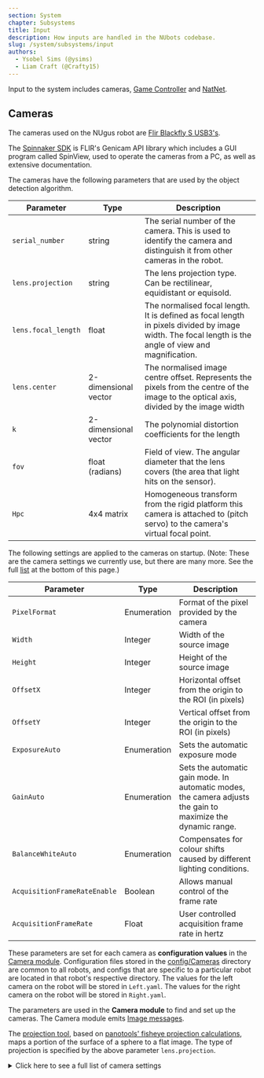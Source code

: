 ```yaml
---
section: System
chapter: Subsystems
title: Input
description: How inputs are handled in the NUbots codebase.
slug: /system/subsystems/input
authors:
  - Ysobel Sims (@ysims)
  - Liam Craft (@Crafty15)
---
```


Input to the system includes cameras, [Game Controller](https://github.com/RoboCup-Humanoid-TC/GameController) and [NatNet](https://optitrack.com/products/natnet-sdk/).

## Cameras

The cameras used on the NUgus robot are [Flir Blackfly S USB3's](https://www.flir.com/support/products/blackfly-s-usb3/?vertical=machine+vision&segment=iis#Overview).

The [Spinnaker SDK](https://www.flir.com/support-center/iis/machine-vision/downloads/spinnaker-sdk-and-firmware-download/) is FLIR's Genicam API library which includes a GUI program called SpinView, used to operate the cameras from a PC, as well as extensive documentation.

The cameras have the following parameters that are used by the object detection algorithm.

| Parameter           | Type                 | Description                                                                                                                                           |
| ------------------- | -------------------- | ----------------------------------------------------------------------------------------------------------------------------------------------------- |
| `serial_number`     | string               | The serial number of the camera. This is used to identify the camera and distinguish it from other cameras in the robot.                              |
| `lens.projection`   | string               | The lens projection type. Can be rectilinear, equidistant or equisold.                                                                                |
| `lens.focal_length` | float                | The normalised focal length. It is defined as focal length in pixels divided by image width. The focal length is the angle of view and magnification. |
| `lens.center`       | 2-dimensional vector | The normalised image centre offset. Represents the pixels from the centre of the image to the optical axis, divided by the image width                |
| `k`                 | 2-dimensional vector | The polynomial distortion coefficients for the length                                                                                                 |
| `fov`               | float (radians)      | Field of view. The angular diameter that the lens covers (the area that light hits on the sensor).                                                    |
| `Hpc`               | 4x4 matrix           | Homogeneous transform from the rigid platform this camera is attached to (pitch servo) to the camera's virtual focal point.                           |

The following settings are applied to the cameras on startup. (Note: These are the camera settings we currently use, but there are many more. See the full <a href="#settings_list">list</a> at the bottom of this page.)

| Parameter                    | Type        | Description                                                                                                  |
| ---------------------------- | ----------- | ------------------------------------------------------------------------------------------------------------ |
| `PixelFormat`                | Enumeration | Format of the pixel provided by the camera                                                                   |
| `Width`                      | Integer     | Width of the source image                                                                                    |
| `Height`                     | Integer     | Height of the source image                                                                                   |
| `OffsetX`                    | Integer     | Horizontal offset from the origin to the ROI (in pixels)                                                     |
| `OffsetY`                    | Integer     | Vertical offset from the origin to the ROI (in pixels)                                                       |
| `ExposureAuto`               | Enumeration | Sets the automatic exposure mode                                                                             |
| `GainAuto`                   | Enumeration | Sets the automatic gain mode. In automatic modes, the camera adjusts the gain to maximize the dynamic range. |
| `BalanceWhiteAuto`           | Enumeration | Compensates for colour shifts caused by different lighting conditions.                                       |
| `AcquisitionFrameRateEnable` | Boolean     | Allows manual control of the frame rate                                                                      |
| `AcquisitionFrameRate`       | Float       | User controlled acquisition frame rate in hertz                                                              |

These parameters are set for each camera as **configuration values** in the [Camera module](https://github.com/NUbots/NUbots/tree/main/module/input/Camera/data/config). Configuration files stored in the [config/Cameras](https://github.com/NUbots/NUbots/tree/main/module/input/Camera/data/config/Cameras) directory are common to all robots, and configs that are specific to a particular robot are located in that robot's respective directory. The values for the left camera on the robot will be stored in `Left.yaml`. The values for the right camera on the robot will be stored in `Right.yaml`.

The parameters are used in the **Camera module** to find and set up the cameras. The Camera module emits [Image messages](https://github.com/NUbots/NUbots/tree/main/shared/message/input/Image.proto).

The [projection tool](https://github.com/NUbots/NUbots/tree/main/shared/utility/vision/projection.hpp), based on [panotools' fisheye projection calculations](https://wiki.panotools.org/Fisheye_Projection), maps a portion of the surface of a sphere to a flat image. The type of projection is specified by the above parameter `lens.projection`.

<details id="settings_list">

  <summary>Click here to see a full list of camera settings</summary>

**This file is a print out directly from the cameras using [arv-tool-0.8](https://github.com/AravisProject/aravis)**

**This file is a print out directly from the cameras using the [arv-tool-0.8](https://github.com/AravisProject/aravis) command line utility.**

```json
Point Grey Research-1E100115138C-0115138C (USB3)
Category    : 'Root'
Category    : 'AcquisitionControl'
    Enumeration  : [RW] 'AcquisitionMode'
        EnumEntry   : 'MultiFrame'
        EnumEntry   : 'SingleFrame'
        EnumEntry   : 'Continuous'
    Command      : [WO] 'AcquisitionStart'
    Command      : [WO] 'AcquisitionStop'
    Integer      : [RW] 'AcquisitionFrameCount'
    Integer      : [RW] 'AcquisitionBurstFrameCount'
    Enumeration  : [RW] 'ExposureMode'
        EnumEntry   : 'TriggerWidth'
        EnumEntry   : 'Timed'
    Float        : [RW] 'ExposureTime'
    Enumeration  : [RW] 'ExposureAuto'
        EnumEntry   : 'Continuous'
        EnumEntry   : 'Once'
        EnumEntry   : 'Off'
    Float        : [RW] 'AcquisitionFrameRate'
    Float        : [RO] 'AcquisitionResultingFrameRate'
    Boolean      : [RW] 'AcquisitionFrameRateEnable'
    Float        : [RW] 'AcquisitionLineRate'
    Enumeration  : [RW] 'TriggerSelector'
          * TriggerMode
          * TriggerSoftware
          * TriggerSource
          * TriggerActivation
          * TriggerOverlap
          * TriggerDelay
        EnumEntry   : 'FrameBurstStart'
        EnumEntry   : 'FrameStart'
        EnumEntry   : 'AcquisitionStart'
    Enumeration  : [RW] 'TriggerMode'
        EnumEntry   : 'On'
        EnumEntry   : 'Off'
    Command      : [WO] 'TriggerSoftware'
    Enumeration  : [RW] 'TriggerSource'
        EnumEntry   : 'LogicBlock1'
        EnumEntry   : 'LogicBlock0'
        EnumEntry   : 'Counter1End'
        EnumEntry   : 'Counter0End'
        EnumEntry   : 'Counter1Start'
        EnumEntry   : 'Counter0Start'
        EnumEntry   : 'UserOutput3'
        EnumEntry   : 'UserOutput2'
        EnumEntry   : 'UserOutput1'
        EnumEntry   : 'UserOutput0'
        EnumEntry   : 'Line3'
        EnumEntry   : 'Line2'
        EnumEntry   : 'Line0'
        EnumEntry   : 'Software'
    Enumeration : 'TriggerActivation' (Not available)
        EnumEntry   : 'AnyEdge'
        EnumEntry   : 'RisingEdge'
        EnumEntry   : 'FallingEdge'
        EnumEntry   : 'LevelHigh'
        EnumEntry   : 'LevelLow'
    Enumeration  : [RW] 'TriggerOverlap'
        EnumEntry   : 'ReadOut'
        EnumEntry   : 'Off'
    Float        : [RW] 'TriggerDelay'
    Enumeration  : [RW] 'SensorShutterMode'
        EnumEntry   : 'Global'
Category    : 'AnalogControl'
    Enumeration  : [RW] 'GainSelector'
          * GainRaw
          * Gain
        EnumEntry   : 'All'
    Float        : [RW] 'Gain'
    Enumeration  : [RW] 'GainAuto'
        EnumEntry   : 'Continuous'
        EnumEntry   : 'Once'
        EnumEntry   : 'Off'
    Enumeration  : [RW] 'BlackLevelSelector'
          * BlackLevelRaw
          * BlackLevel
        EnumEntry   : 'Digital'
        EnumEntry   : 'Analog'
        EnumEntry   : 'All'
    Float        : [RW] 'BlackLevel'
    Enumeration  : [RW] 'BalanceRatioSelector'
          * BalanceRatio
        EnumEntry   : 'Blue'
        EnumEntry   : 'Red'
    Float        : [RW] 'BalanceRatio'
    Enumeration  : [RW] 'BalanceWhiteAuto'
        EnumEntry   : 'Continuous'
        EnumEntry   : 'Once'
        EnumEntry   : 'Off'
    Float        : [RW] 'Gamma'
    Boolean      : [RW] 'GammaEnable'
    Boolean     : 'SharpeningEnable' (Not available)
    Boolean     : 'SharpeningAuto' (Not available)
    Float       : 'Sharpening' (Not available)
    Float       : 'SharpeningThreshold' (Not available)
Category    : 'ImageFormatControl'
    Integer      : [RO] 'SensorWidth'
    Integer      : [RO] 'SensorHeight'
    Integer      : [RO] 'WidthMax'
    Integer      : [RO] 'HeightMax'
    Integer      : [RW] 'Width'
    Integer      : [RW] 'Height'
    Integer      : [RW] 'OffsetX'
    Integer      : [RW] 'OffsetY'
    Enumeration  : [RW] 'PixelFormat'
        EnumEntry   : 'BGRa8'
        EnumEntry   : 'BGR8'
        EnumEntry   : 'YCbCr411_8'
        EnumEntry   : 'YCbCr422_8'
        EnumEntry   : 'YCbCr8'
        EnumEntry   : 'BayerBG12p' (Not available)
        EnumEntry   : 'BayerGB12p' (Not available)
        EnumEntry   : 'BayerRG12p'
        EnumEntry   : 'BayerGR12p' (Not available)
        EnumEntry   : 'Mono12p'
        EnumEntry   : 'YUV444Packed'
        EnumEntry   : 'YUV422Packed'
        EnumEntry   : 'YUV411Packed'
        EnumEntry   : 'BayerBG12Packed' (Not available)
        EnumEntry   : 'BayerGB12Packed' (Not available)
        EnumEntry   : 'BayerRG12Packed'
        EnumEntry   : 'BayerGR12Packed' (Not available)
        EnumEntry   : 'Mono12Packed'
        EnumEntry   : 'BayerBG16' (Not available)
        EnumEntry   : 'BayerGB16' (Not available)
        EnumEntry   : 'BayerRG16'
        EnumEntry   : 'BayerGR16' (Not available)
        EnumEntry   : 'BayerBG8' (Not available)
        EnumEntry   : 'BayerGB8' (Not available)
        EnumEntry   : 'BayerRG8'
        EnumEntry   : 'BayerGR8' (Not available)
        EnumEntry   : 'RGB8Packed'
        EnumEntry   : 'Mono16'
        EnumEntry   : 'Mono8'
    Enumeration  : [RO] 'PixelSize'
        EnumEntry   : 'Bpp96'
        EnumEntry   : 'Bpp64'
        EnumEntry   : 'Bpp48'
        EnumEntry   : 'Bpp36'
        EnumEntry   : 'Bpp32'
        EnumEntry   : 'Bpp30'
        EnumEntry   : 'Bpp24'
        EnumEntry   : 'Bpp20'
        EnumEntry   : 'Bpp16'
        EnumEntry   : 'Bpp14'
        EnumEntry   : 'Bpp12'
        EnumEntry   : 'Bpp10'
        EnumEntry   : 'Bpp8'
        EnumEntry   : 'Bpp4'
        EnumEntry   : 'Bpp2'
        EnumEntry   : 'Bpp1'
    Enumeration  : [RO] 'PixelColorFilter'
        EnumEntry   : 'BayerBG'
        EnumEntry   : 'BayerGR'
        EnumEntry   : 'BayerGB'
        EnumEntry   : 'BayerRG'
        EnumEntry   : 'None'
    Integer      : [RO] 'PixelDynamicRangeMin'
    Integer      : [RO] 'PixelDynamicRangeMax'
    Boolean      : [RW] 'IspEnable'
    Enumeration  : [RW] 'BinningSelector'
          * BinningHorizontalMode
          * BinningVerticalMode
          * BinningHorizontal
          * BinningVertical
        EnumEntry   : 'ISP'
        EnumEntry   : 'Sensor'
        EnumEntry   : 'All'
    Enumeration  : [RW] 'BinningHorizontalMode'
        EnumEntry   : 'Average'
        EnumEntry   : 'Sum'
    Enumeration  : [RW] 'BinningVerticalMode'
        EnumEntry   : 'Average'
        EnumEntry   : 'Sum'
    Integer      : [RW] 'BinningHorizontal'
    Integer      : [RW] 'BinningVertical'
    Enumeration  : [RW] 'DecimationSelector'
          * DecimationHorizontalMode
          * DecimationVerticalMode
          * DecimationHorizontal
          * DecimationVertical
        EnumEntry   : 'Sensor'
        EnumEntry   : 'All'
    Enumeration  : [RW] 'DecimationHorizontalMode'
        EnumEntry   : 'Discard'
    Enumeration  : [RW] 'DecimationVerticalMode'
        EnumEntry   : 'Discard'
    Integer      : [RW] 'DecimationHorizontal'
    Integer      : [RW] 'DecimationVertical'
    Boolean      : [RW] 'ReverseX'
    Boolean      : [RW] 'ReverseY'
    Enumeration  : [RW] 'TestPatternGeneratorSelector'
          * TestPattern
        EnumEntry   : 'PipelineStart'
        EnumEntry   : 'Sensor'
    Enumeration  : [RW] 'TestPattern'
        EnumEntry   : 'SensorTestPattern'
        EnumEntry   : 'Increment' (Not available)
        EnumEntry   : 'Off'
    Enumeration  : [RW] 'AdcBitDepth'
        EnumEntry   : 'Bit10'
Category    : 'DeviceControl'
    Enumeration  : [RO] 'DeviceScanType'
        EnumEntry   : 'Areascan'
    StringReg    : [RO] 'DeviceVendorName'
    StringReg    : [RO] 'DeviceModelName'
    StringReg    : [RO] 'SensorDescription'
    StringReg    : [RO] 'DeviceManufacturerInfo'
    StringReg    : [RO] 'DeviceVersion'
    StringReg    : [RO] 'DeviceFirmwareVersion'
    StringReg    : [RO] 'DeviceSerialNumber'
    StringReg    : [RO] 'DeviceID'
    StringReg    : [RW] 'DeviceUserID'
    Enumeration  : [RO] 'DeviceTLType'
        EnumEntry   : 'Custom'
        EnumEntry   : 'USB3Vision'
        EnumEntry   : 'CoaXPress'
        EnumEntry   : 'CameraLinkHS'
        EnumEntry   : 'CameraLink'
        EnumEntry   : 'GigEVision'
    Integer      : [RO] 'DeviceGenCPVersionMajor'
    Integer      : [RO] 'DeviceGenCPVersionMinor'
    Integer      : [RO] 'DeviceMaxThroughput'
    Integer      : [RO] 'DeviceLinkSpeed'
    Integer      : [RW] 'DeviceLinkThroughputLimit'
    Float        : [RW] 'DeviceLinkBandwidthReserve'
    Integer      : [RO] 'DeviceLinkCurrentThroughput'
    Command      : [WO] 'DeviceReset'
    Enumeration  : [RW] 'DeviceIndicatorMode'
        EnumEntry   : 'ErrorStatus'
        EnumEntry   : 'Active'
        EnumEntry   : 'Inactive'
    Float        : [RO] 'DeviceTemperature'
    Integer      : [RO] 'Timestamp'
    Command      : [WO] 'TimestampLatch'
    Integer      : [RO] 'TimestampIncrement'
    Enumeration  : [RW] 'DevicePowerSupplySelector'
          * PowerSupplyVoltage
          * PowerSupplyCurrent
        EnumEntry   : 'External'
    Float        : [RO] 'PowerSupplyVoltage'
    Float        : [RO] 'PowerSupplyCurrent'
    Integer      : [RO] 'DeviceUptime'
    Integer      : [RO] 'LinkUptime'
    Integer      : [RO] 'EnumerationCount'
    Command      : [WO] 'FactoryReset'
    Integer      : [RO] 'MaxDeviceResetTime'
Category    : 'TransportLayerControl'
    Integer      : [RO] 'PayloadSize'
    Integer      : [RW] 'TLParamsLocked'
    Category    : 'USB3Vision'
        Integer      : [RO] 'U3VMaxDeviceResponseTime'
        Integer      : [RW] 'U3VMessageChannelID'
        Integer      : [RW] 'U3VAccessPrivilege'
        Integer      : [RO] 'U3VVersionMajor'
        Integer      : [RO] 'U3VVersionMinor'
        Integer      : [RO] 'U3VCPCapability'
              * U3VCPSIRMAvailable
              * U3VCPEIRMAvailable
              * U3VCPIIDC2Available
        Boolean      : [RO] 'U3VCPSIRMAvailable'
        Boolean      : [RO] 'U3VCPEIRMAvailable'
        Boolean      : [RO] 'U3VCPIIDC2Available'
        Integer      : [RO] 'U3VMaxCommandTransferLength'
        Integer      : [RO] 'U3VMaxAcknowledgeTransferLength'
        Integer      : [RO] 'U3VNumberOfStreamChannels'
        Enumeration  : [RO] 'U3VCurrentSpeed'
            EnumEntry   : 'SuperSpeed'
            EnumEntry   : 'HighSpeed'
            EnumEntry   : 'FullSpeed'
            EnumEntry   : 'LowSpeed'
    Integer      : [RO] 'LinkErrorCount'
    Integer      : [RO] 'LinkRecoveryCount'
Category    : 'SequencerControl'
    Enumeration  : [RW] 'SequencerMode'
        EnumEntry   : 'On'
        EnumEntry   : 'Off'
    Enumeration  : [RW] 'SequencerConfigurationMode'
        EnumEntry   : 'On'
        EnumEntry   : 'Off'
    Enumeration  : [RO] 'SequencerConfigurationValid'
        EnumEntry   : 'Yes'
        EnumEntry   : 'No'
    Enumeration  : [RW] 'SequencerFeatureSelector'
          * SequencerFeatureEnable
        EnumEntry   : 'Height'
        EnumEntry   : 'Width'
        EnumEntry   : 'OffsetY'
        EnumEntry   : 'OffsetX'
        EnumEntry   : 'Gain'
        EnumEntry   : 'ExposureTime'
    Boolean      : [RW] 'SequencerFeatureEnable'
    Integer      : [RW] 'SequencerSetStart'
    Integer     : 'SequencerSetActive' (Not available)
    Integer      : [RW] 'SequencerSetSelector'
          * SequencerSetValid
          * SequencerSetSave
          * SequencerSetLoad
          * SequencerPathSelector
          * SequencerTriggerSource
          * SequencerTriggerActivation
          * SequencerSetNext
    Enumeration  : [RO] 'SequencerSetValid'
        EnumEntry   : 'Yes'
        EnumEntry   : 'No'
    Command      : [RW] 'SequencerSetSave'
    Command      : [RW] 'SequencerSetLoad'
    Integer      : [RW] 'SequencerPathSelector'
          * SequencerTriggerSource
          * SequencerTriggerActivation
          * SequencerSetNext
    Enumeration  : [RW] 'SequencerTriggerSource'
        EnumEntry   : 'FrameStart'
        EnumEntry   : 'Off'
    Enumeration : 'SequencerTriggerActivation' (Not available)
        EnumEntry   : 'LevelLow' (Not available)
        EnumEntry   : 'LevelHigh' (Not available)
        EnumEntry   : 'AnyEdge' (Not available)
        EnumEntry   : 'FallingEdge' (Not available)
        EnumEntry   : 'RisingEdge' (Not available)
    Integer     : 'SequencerSetNext' (Not available)
Category    : 'ColorTransformationControl'
    Enumeration : 'ColorTransformationSelector' (Not available)
        EnumEntry   : 'RGBtoYUV' (Not available)
        EnumEntry   : 'RGBtoRGB' (Not available)
    Boolean     : 'ColorTransformationEnable' (Not available)
    Enumeration : 'ColorTransformationValueSelector' (Not available)
        EnumEntry   : 'Offset2' (Not available)
        EnumEntry   : 'Offset1' (Not available)
        EnumEntry   : 'Offset0' (Not available)
        EnumEntry   : 'Gain22'
        EnumEntry   : 'Gain21'
        EnumEntry   : 'Gain20'
        EnumEntry   : 'Gain12'
        EnumEntry   : 'Gain11'
        EnumEntry   : 'Gain10'
        EnumEntry   : 'Gain02'
        EnumEntry   : 'Gain01'
        EnumEntry   : 'Gain00'
    Float       : 'ColorTransformationValue' (Not available)
    Enumeration  : [RW] 'RgbTransformLightSource'
        EnumEntry   : 'Custom'
        EnumEntry   : 'Shade8000K'
        EnumEntry   : 'Cloudy6500K'
        EnumEntry   : 'Daylight5000K'
        EnumEntry   : 'CoolFluorescent4000K'
        EnumEntry   : 'WarmFluorescent3000K'
        EnumEntry   : 'Tungsten2800K'
        EnumEntry   : 'General'
    Boolean     : 'SaturationEnable' (Not available)
    Float       : 'Saturation' (Not available)
Category    : 'AutoAlgorithmControl'
    Enumeration  : [RW] 'AutoAlgorithmSelector'
          * AasRoiEnable
          * AasRoiOffsetX
          * AasRoiOffsetY
          * AasRoiWidth
          * AasRoiHeight
        EnumEntry   : 'Ae'
        EnumEntry   : 'Awb'
    Boolean      : [RW] 'AasRoiEnable'
    Integer     : 'AasRoiOffsetX' (Not available)
    Integer     : 'AasRoiOffsetY' (Not available)
    Integer     : 'AasRoiWidth' (Not available)
    Integer     : 'AasRoiHeight' (Not available)
    Enumeration  : [RW] 'BalanceWhiteAutoProfile'
        EnumEntry   : 'Outdoor'
        EnumEntry   : 'Indoor'
    Float        : [RW] 'BalanceWhiteAutoLowerLimit'
    Float        : [RW] 'BalanceWhiteAutoUpperLimit'
    Float        : [RW] 'BalanceWhiteAutoDamping'
    Enumeration  : [RW] 'AutoExposureTargetGreyValueAuto'
        EnumEntry   : 'Continuous'
        EnumEntry   : 'Off'
    Float       : 'AutoExposureTargetGreyValue' (Not available)
    Enumeration  : [RW] 'AutoExposureLightingMode'
        EnumEntry   : 'Normal'
        EnumEntry   : 'Frontlight'
        EnumEntry   : 'Backlight'
    Enumeration  : [RW] 'AutoExposureMeteringMode'
        EnumEntry   : 'Partial'
        EnumEntry   : 'Spot'
        EnumEntry   : 'Average'
    Float        : [RW] 'AutoExposureExposureTimeLowerLimit'
    Float        : [RW] 'AutoExposureExposureTimeUpperLimit'
    Float        : [RW] 'AutoExposureGainLowerLimit'
    Float        : [RW] 'AutoExposureGainUpperLimit'
    Float        : [RW] 'AutoExposureGreyValueLowerLimit'
    Float        : [RW] 'AutoExposureGreyValueUpperLimit'
    Float        : [RW] 'AutoExposureEVCompensation'
    Float        : [RW] 'AutoExposureControlLoopDamping'
    Enumeration  : [RW] 'AutoExposureControlPriority'
        EnumEntry   : 'ExposureTime'
        EnumEntry   : 'Gain'
Category    : 'FlatFieldCorrectionControl'
    Boolean      : [RW] 'FfcEnable'
    Enumeration  : [RW] 'FfcMode'
        EnumEntry   : 'Calibration'
        EnumEntry   : 'User'
        EnumEntry   : 'Factory'
    Category    : 'FfcUserTableControl'
        Integer     : 'FfcUserTableXCoordinate' (Not available)
        Float       : 'FfcUserGain' (Not available)
        Integer     : 'FfcUserOffset' (Not available)
        Command     : 'FfcUserTableReset' (Not available)
        Command     : 'FfcUserTableSave' (Not available)
        Register    : 'FfcUserGainAll' (Not available)
        Register    : 'FfcUserOffsetAll' (Not available)
Category    : 'DefectivePixelCorrection'
    Boolean      : [RW] 'DefectCorrectStaticEnable'
    Enumeration  : [RW] 'DefectCorrectionMode'
        EnumEntry   : 'Highlight'
        EnumEntry   : 'Average'
    Integer      : [RW] 'DefectTablePixelCount'
    Integer      : [RW] 'DefectTableIndex'
          * DefectTableCoordinateX
          * DefectTableCoordinateY
    Integer      : [RW] 'DefectTableCoordinateX'
    Integer      : [RW] 'DefectTableCoordinateY'
    Command      : [RW] 'DefectTableApply'
    Command      : [WO] 'DefectTableSave'
    Command      : [RW] 'DefectTableFactoryRestore'
Category    : 'UserSetControl'
    Enumeration  : [RW] 'UserSetSelector'
          * UserSetLoad
          * UserSetSave
        EnumEntry   : 'UserSet1'
        EnumEntry   : 'UserSet0'
        EnumEntry   : 'Default'
    Command      : [RW] 'UserSetLoad'
    Command      : [RW] 'UserSetSave'
    Enumeration  : [RW] 'UserSetDefault'
        EnumEntry   : 'UserSet1'
        EnumEntry   : 'UserSet0'
        EnumEntry   : 'Default'
    Enumeration  : [RW] 'UserSetFeatureSelector'
        EnumEntry   : 'Width'
        EnumEntry   : 'V3_3EnableLine3'
        EnumEntry   : 'V3_3EnableLine2'
        EnumEntry   : 'V3_3EnableLine1'
        EnumEntry   : 'V3_3EnableLine0'
        EnumEntry   : 'UserOutputValueAll'
        EnumEntry   : 'TriggerSourceFrameStart'
        EnumEntry   : 'TriggerSourceFrameBurstStart'
        EnumEntry   : 'TriggerSourceAcquisitionStart'
        EnumEntry   : 'TriggerOverlapFrameStart'
        EnumEntry   : 'TriggerOverlapFrameBurstStart'
        EnumEntry   : 'TriggerOverlapAcquisitionStart'
        EnumEntry   : 'TriggerModeFrameStart'
        EnumEntry   : 'TriggerModeFrameBurstStart'
        EnumEntry   : 'TriggerModeAcquisitionStart'
        EnumEntry   : 'TriggerDelayFrameStart'
        EnumEntry   : 'TriggerDelayFrameBurstStart'
        EnumEntry   : 'TriggerDelayAcquisitionStart'
        EnumEntry   : 'TriggerActivationFrameStart'
        EnumEntry   : 'TriggerActivationFrameBurstStart'
        EnumEntry   : 'TriggerActivationAcquisitionStart'
        EnumEntry   : 'TransferOperationMode'
        EnumEntry   : 'TransferControlMode'
        EnumEntry   : 'TransferBlockCount'
        EnumEntry   : 'TestPatternSensor'
        EnumEntry   : 'TestPatternPipelineStart'
        EnumEntry   : 'SharpeningThreshold'
        EnumEntry   : 'SharpeningEnable'
        EnumEntry   : 'SharpeningAuto'
        EnumEntry   : 'Sharpening'
        EnumEntry   : 'SensorShutterMode'
        EnumEntry   : 'SaturationEnable'
        EnumEntry   : 'Saturation'
        EnumEntry   : 'RgbTransformLightSource'
        EnumEntry   : 'ReverseY'
        EnumEntry   : 'ReverseX'
        EnumEntry   : 'PixelFormat'
        EnumEntry   : 'OffsetY'
        EnumEntry   : 'OffsetX'
        EnumEntry   : 'LogicBlockLUTOutputValueAllLogicBlock1Value'
        EnumEntry   : 'LogicBlockLUTOutputValueAllLogicBlock1Enable'
        EnumEntry   : 'LogicBlockLUTOutputValueAllLogicBlock0Value'
        EnumEntry   : 'LogicBlockLUTOutputValueAllLogicBlock0Enable'
        EnumEntry   : 'LogicBlockLUTInputSourceLogicBlock1Input3'
        EnumEntry   : 'LogicBlockLUTInputSourceLogicBlock1Input2'
        EnumEntry   : 'LogicBlockLUTInputSourceLogicBlock1Input1'
        EnumEntry   : 'LogicBlockLUTInputSourceLogicBlock1Input0'
        EnumEntry   : 'LogicBlockLUTInputSourceLogicBlock0Input3'
        EnumEntry   : 'LogicBlockLUTInputSourceLogicBlock0Input2'
        EnumEntry   : 'LogicBlockLUTInputSourceLogicBlock0Input1'
        EnumEntry   : 'LogicBlockLUTInputSourceLogicBlock0Input0'
        EnumEntry   : 'LogicBlockLUTInputActivationLogicBlock1Input3'
        EnumEntry   : 'LogicBlockLUTInputActivationLogicBlock1Input2'
        EnumEntry   : 'LogicBlockLUTInputActivationLogicBlock1Input1'
        EnumEntry   : 'LogicBlockLUTInputActivationLogicBlock1Input0'
        EnumEntry   : 'LogicBlockLUTInputActivationLogicBlock0Input3'
        EnumEntry   : 'LogicBlockLUTInputActivationLogicBlock0Input2'
        EnumEntry   : 'LogicBlockLUTInputActivationLogicBlock0Input1'
        EnumEntry   : 'LogicBlockLUTInputActivationLogicBlock0Input0'
        EnumEntry   : 'LineSourceLine3'
        EnumEntry   : 'LineSourceLine2'
        EnumEntry   : 'LineSourceLine1'
        EnumEntry   : 'LineSourceLine0'
        EnumEntry   : 'LineModeLine3'
        EnumEntry   : 'LineModeLine2'
        EnumEntry   : 'LineModeLine1'
        EnumEntry   : 'LineModeLine0'
        EnumEntry   : 'LineInverterLine3'
        EnumEntry   : 'LineInverterLine2'
        EnumEntry   : 'LineInverterLine1'
        EnumEntry   : 'LineInverterLine0'
        EnumEntry   : 'LineFilterWidthLine3Deglitch'
        EnumEntry   : 'LineFilterWidthLine3Debounce'
        EnumEntry   : 'LineFilterWidthLine2Deglitch'
        EnumEntry   : 'LineFilterWidthLine2Debounce'
        EnumEntry   : 'LineFilterWidthLine1Deglitch'
        EnumEntry   : 'LineFilterWidthLine1Debounce'
        EnumEntry   : 'LineFilterWidthLine0Deglitch'
        EnumEntry   : 'LineFilterWidthLine0Debounce'
        EnumEntry   : 'LUTEnable'
        EnumEntry   : 'IspEnable'
        EnumEntry   : 'Height'
        EnumEntry   : 'GammaEnable'
        EnumEntry   : 'Gamma'
        EnumEntry   : 'GainAuto'
        EnumEntry   : 'GainAll'
        EnumEntry   : 'FfcMode'
        EnumEntry   : 'FfcEnable'
        EnumEntry   : 'ExposureTime'
        EnumEntry   : 'ExposureMode'
        EnumEntry   : 'ExposureAuto'
        EnumEntry   : 'ExposureActiveMode'
        EnumEntry   : 'EventNotificationExposureEnd'
        EnumEntry   : 'EventNotificationError'
        EnumEntry   : 'EvCompensationRaw'
        EnumEntry   : 'DeviceLinkThroughputLimit'
        EnumEntry   : 'DeviceLinkBandwidthReserve'
        EnumEntry   : 'DeviceIndicatorMode'
        EnumEntry   : 'DefectCorrectionMode'
        EnumEntry   : 'DefectCorrectStaticEnable'
        EnumEntry   : 'DecimationVerticalAll'
        EnumEntry   : 'DecimationHorizontalAll'
        EnumEntry   : 'CounterTriggerSourceCounter1'
        EnumEntry   : 'CounterTriggerSourceCounter0'
        EnumEntry   : 'CounterTriggerActivationCounter1'
        EnumEntry   : 'CounterTriggerActivationCounter0'
        EnumEntry   : 'CounterResetSourceCounter1'
        EnumEntry   : 'CounterResetSourceCounter0'
        EnumEntry   : 'CounterResetActivationCounter1'
        EnumEntry   : 'CounterResetActivationCounter0'
        EnumEntry   : 'CounterEventSourceCounter1'
        EnumEntry   : 'CounterEventSourceCounter0'
        EnumEntry   : 'CounterEventActivationCounter1'
        EnumEntry   : 'CounterEventActivationCounter0'
        EnumEntry   : 'CounterDurationCounter1'
        EnumEntry   : 'CounterDurationCounter0'
        EnumEntry   : 'CounterDelayCounter1'
        EnumEntry   : 'CounterDelayCounter0'
        EnumEntry   : 'ColorTransformationEnable'
        EnumEntry   : 'ChunkModeActive'
        EnumEntry   : 'ChunkEnableAll'
        EnumEntry   : 'BlackLevelAll'
        EnumEntry   : 'BinningVerticalMode'
        EnumEntry   : 'BinningVerticalAll'
        EnumEntry   : 'BinningHorizontalMode'
        EnumEntry   : 'BinningHorizontalAll'
        EnumEntry   : 'BalanceWhiteAutoUpperLimit'
        EnumEntry   : 'BalanceWhiteAutoProfile'
        EnumEntry   : 'BalanceWhiteAutoLowerLimit'
        EnumEntry   : 'BalanceWhiteAutoDamping'
        EnumEntry   : 'BalanceWhiteAuto'
        EnumEntry   : 'BalanceRatioRed'
        EnumEntry   : 'BalanceRatioBlue'
        EnumEntry   : 'AutoExposureTargetGreyValueAuto'
        EnumEntry   : 'AutoExposureTargetGreyValue'
        EnumEntry   : 'AutoExposureMeteringMode'
        EnumEntry   : 'AutoExposureLightingMode'
        EnumEntry   : 'AutoExposureGreyValueUpperLimit'
        EnumEntry   : 'AutoExposureGreyValueLowerLimit'
        EnumEntry   : 'AutoExposureGainUpperLimit'
        EnumEntry   : 'AutoExposureGainLowerLimit'
        EnumEntry   : 'AutoExposureExposureTimeUpperLimit'
        EnumEntry   : 'AutoExposureExposureTimeLowerLimit'
        EnumEntry   : 'AutoExposureEVCompensation'
        EnumEntry   : 'AutoExposureControlPriority'
        EnumEntry   : 'AutoExposureControlLoopDamping'
        EnumEntry   : 'AdcBitDepth'
        EnumEntry   : 'AcquisitionMode'
        EnumEntry   : 'AcquisitionLineRate'
        EnumEntry   : 'AcquisitionFrameRateEnable'
        EnumEntry   : 'AcquisitionFrameRate'
        EnumEntry   : 'AcquisitionFrameCount'
        EnumEntry   : 'AcquisitionBurstFrameCount'
        EnumEntry   : 'AasRoiWidthAwb'
        EnumEntry   : 'AasRoiWidthAe'
        EnumEntry   : 'AasRoiOffsetYAwb'
        EnumEntry   : 'AasRoiOffsetYAe'
        EnumEntry   : 'AasRoiOffsetXAwb'
        EnumEntry   : 'AasRoiOffsetXAe'
        EnumEntry   : 'AasRoiHeightAwb'
        EnumEntry   : 'AasRoiHeightAe'
        EnumEntry   : 'AasRoiEnableAwb'
        EnumEntry   : 'AasRoiEnableAe'
    Boolean      : [RO] 'UserSetFeatureEnable'
Category    : 'ChunkDataControl'
    Boolean      : [RW] 'ChunkModeActive'
    Enumeration  : [RW] 'ChunkSelector'
          * ChunkEnable
        EnumEntry   : 'SequencerSetActive'
        EnumEntry   : 'Timestamp'
        EnumEntry   : 'PixelFormat'
        EnumEntry   : 'BlackLevel'
        EnumEntry   : 'Gain'
        EnumEntry   : 'ExposureTime'
        EnumEntry   : 'Height'
        EnumEntry   : 'Width'
        EnumEntry   : 'OffsetY'
        EnumEntry   : 'OffsetX'
        EnumEntry   : 'FrameID'
        EnumEntry   : 'CRC'
        EnumEntry   : 'Image'
    Boolean      : [RW] 'ChunkEnable'
    Integer      : [RO] 'ChunkImage'
    Integer      : [RO] 'ChunkCRC'
    Integer      : [RO] 'ChunkFrameID'
    Integer      : [RO] 'ChunkOffsetX'
    Integer      : [RO] 'ChunkOffsetY'
    Integer      : [RO] 'ChunkWidth'
    Integer      : [RO] 'ChunkHeight'
    Enumeration  : [RO] 'ChunkPixelFormat'
        EnumEntry   : 'YCbCr601_422_8_CbYCrY'
        EnumEntry   : 'BayerBG8'
        EnumEntry   : 'BayerGB8'
        EnumEntry   : 'BayerRG8'
        EnumEntry   : 'BayerGR8'
        EnumEntry   : 'YUV422Packed'
        EnumEntry   : 'RGB8Packed'
        EnumEntry   : 'Mono16'
        EnumEntry   : 'Mono12Packed'
        EnumEntry   : 'Mono8'
    Float        : [RO] 'ChunkExposureTime'
    Enumeration  : [RW] 'ChunkGainSelector'
          * ChunkGain
        EnumEntry   : 'Blue'
        EnumEntry   : 'Green'
        EnumEntry   : 'Red'
        EnumEntry   : 'All'
    Float        : [RO] 'ChunkGain'
    Enumeration  : [RW] 'ChunkBlackLevelSelector'
          * ChunkBlackLevel
        EnumEntry   : 'All'
    Float        : [RO] 'ChunkBlackLevel'
    Integer      : [RO] 'ChunkTimestamp'
    Integer      : [RO] 'ChunkSequencerSetActive'
Category    : 'LUTControl'
    Enumeration  : [RW] 'LUTSelector'
          * LUTEnable
          * LUTIndex
          * LUTValue
          * LUTValueAll
        EnumEntry   : 'LUT1'
    Boolean      : [RW] 'LUTEnable'
    Integer      : [RW] 'LUTIndex'
          * LUTValue
    Integer      : [RW] 'LUTValue'
    Register     : [RW] 'LUTValueAll'
Category    : 'EventControl'
    Enumeration  : [RW] 'EventSelector'
          * EventNotification
        EnumEntry   : 'ExposureEnd'
        EnumEntry   : 'Error'
    Enumeration  : [RW] 'EventNotification'
        EnumEntry   : 'Off'
        EnumEntry   : 'On'
    Category    : 'EventExposureEndData'
        Integer      : [RO] 'EventExposureEnd'
        Integer      : [RO] 'EventExposureEndTimestamp'
        Integer      : [RO] 'EventExposureEndFrameID'
    Category    : 'EventErrorData'
        Integer      : [RO] 'EventError'
        Integer      : [RO] 'EventErrorTimestamp'
        Integer      : [RO] 'EventErrorFrameID'
        Integer      : [RO] 'EventErrorCode'
    Category    : 'EventTestData'
        Integer      : [RO] 'EventTest'
        Integer      : [RO] 'EventTestTimestamp'
Category    : 'CounterAndTimerControl'
    Enumeration  : [RW] 'CounterSelector'
          * CounterEventSource
          * CounterEventActivation
          * CounterDuration
          * CounterDelay
          * CounterValue
          * CounterTriggerSource
          * CounterTriggerActivation
          * CounterResetSource
          * CounterResetActivation
          * CounterValueAtReset
          * CounterStatus
        EnumEntry   : 'Counter1'
        EnumEntry   : 'Counter0'
    Enumeration  : [RW] 'CounterEventSource'
        EnumEntry   : 'FrameTriggerWait'
        EnumEntry   : 'ExposureEnd'
        EnumEntry   : 'ExposureStart'
        EnumEntry   : 'LogicBlock1'
        EnumEntry   : 'LogicBlock0'
        EnumEntry   : 'Counter1End'
        EnumEntry   : 'Counter0End'
        EnumEntry   : 'Counter1Start'
        EnumEntry   : 'Counter0Start'
        EnumEntry   : 'UserOutput3'
        EnumEntry   : 'UserOutput2'
        EnumEntry   : 'UserOutput1'
        EnumEntry   : 'UserOutput0'
        EnumEntry   : 'Line3'
        EnumEntry   : 'Line2'
        EnumEntry   : 'Line0'
        EnumEntry   : 'MHzTick'
        EnumEntry   : 'Off'
    Enumeration : 'CounterEventActivation' (Not available)
        EnumEntry   : 'AnyEdge'
        EnumEntry   : 'RisingEdge'
        EnumEntry   : 'FallingEdge'
        EnumEntry   : 'LevelHigh'
        EnumEntry   : 'LevelLow'
    Integer      : [RW] 'CounterDuration'
    Integer      : [RO] 'CounterValue'
    Integer     : 'CounterValueAtReset' (Not available)
    Enumeration  : [RW] 'CounterTriggerSource'
        EnumEntry   : 'FrameTriggerWait'
        EnumEntry   : 'ExposureEnd'
        EnumEntry   : 'ExposureStart'
        EnumEntry   : 'LogicBlock1'
        EnumEntry   : 'LogicBlock0'
        EnumEntry   : 'Counter1End'
        EnumEntry   : 'Counter0End'
        EnumEntry   : 'Counter1Start'
        EnumEntry   : 'Counter0Start'
        EnumEntry   : 'UserOutput3'
        EnumEntry   : 'UserOutput2'
        EnumEntry   : 'UserOutput1'
        EnumEntry   : 'UserOutput0'
        EnumEntry   : 'Line3'
        EnumEntry   : 'Line2'
        EnumEntry   : 'Line0'
        EnumEntry   : 'Off'
    Enumeration  : [RW] 'CounterTriggerActivation'
        EnumEntry   : 'AnyEdge'
        EnumEntry   : 'RisingEdge'
        EnumEntry   : 'FallingEdge'
        EnumEntry   : 'LevelHigh'
        EnumEntry   : 'LevelLow'
    Enumeration : 'CounterResetSource' (Not available)
        EnumEntry   : 'FrameTriggerWait'
        EnumEntry   : 'ExposureEnd'
        EnumEntry   : 'ExposureStart'
        EnumEntry   : 'LogicBlock1'
        EnumEntry   : 'LogicBlock0'
        EnumEntry   : 'Counter1End'
        EnumEntry   : 'Counter0End'
        EnumEntry   : 'Counter1Start'
        EnumEntry   : 'Counter0Start'
        EnumEntry   : 'UserOutput3'
        EnumEntry   : 'UserOutput2'
        EnumEntry   : 'UserOutput1'
        EnumEntry   : 'UserOutput0'
        EnumEntry   : 'Line3'
        EnumEntry   : 'Line2'
        EnumEntry   : 'Line0'
        EnumEntry   : 'Off'
    Enumeration : 'CounterResetActivation' (Not available)
        EnumEntry   : 'AnyEdge'
        EnumEntry   : 'RisingEdge'
        EnumEntry   : 'FallingEdge'
        EnumEntry   : 'LevelHigh'
        EnumEntry   : 'LevelLow'
    Enumeration  : [RO] 'CounterStatus'
        EnumEntry   : 'CounterOverflow'
        EnumEntry   : 'CounterCompleted'
        EnumEntry   : 'CounterActive'
        EnumEntry   : 'CounterTriggerWait'
        EnumEntry   : 'CounterIdle'https://github.com/AravisProject/aravis
Category    : 'TestControl'
    Integer      : [RW] 'TestPendingAck'
    Command      : [WO] 'TestEventGenerate'
    Integer      : [RW] 'Test0001'
    Integer      : [RO] 'GuiXmlManifestAddress'
    Command      : [WO] 'TriggerEventTest'
Category    : 'LogicBlockControl'
    Enumeration  : [RW] 'LogicBlockSelector'
          * LogicBlockLUTSelector
        EnumEntry   : 'LogicBlock1'
        EnumEntry   : 'LogicBlock0'
    Enumeration  : [RW] 'LogicBlockLUTSelector'
          * LogicBlockLUTOutputValueAll
          * LogicBlockLUTInputSelector
          * LogicBlockLUTRowIndex
        EnumEntry   : 'Enable'
        EnumEntry   : 'Value'
    Enumeration  : [RW] 'LogicBlockLUTInputSelector'
          * LogicBlockLUTInputSource
          * LogicBlockLUTInputActivation
        EnumEntry   : 'Input2'
        EnumEntry   : 'Input1'
        EnumEntry   : 'Input0'
    Enumeration  : [RW] 'LogicBlockLUTInputSource'
        EnumEntry   : 'AcquisitionActive'
        EnumEntry   : 'FrameTriggerWait'
        EnumEntry   : 'ExposureEnd'
        EnumEntry   : 'ExposureStart'
        EnumEntry   : 'LogicBlock1'
        EnumEntry   : 'LogicBlock0'
        EnumEntry   : 'Counter1End'
        EnumEntry   : 'Counter0End'
        EnumEntry   : 'Counter1Start'
        EnumEntry   : 'Counter0Start'
        EnumEntry   : 'UserOutput3'
        EnumEntry   : 'UserOutput2'
        EnumEntry   : 'UserOutput1'
        EnumEntry   : 'UserOutput0'
        EnumEntry   : 'Line3'
        EnumEntry   : 'Line2'
        EnumEntry   : 'Line0'
        EnumEntry   : 'Zero'
    Enumeration  : [RW] 'LogicBlockLUTInputActivation'
        EnumEntry   : 'AnyEdge'
        EnumEntry   : 'RisingEdge'
        EnumEntry   : 'FallingEdge'
        EnumEntry   : 'LevelHigh'
        EnumEntry   : 'LevelLow'
    Integer      : [RW] 'LogicBlockLUTOutputValueAll'
    Integer      : [RW] 'LogicBlockLUTRowIndex'
          * LogicBlockLUTOutputValue
    Boolean      : [RW] 'LogicBlockLUTOutputValue'
Category    : 'DigitalIOControl'
    Enumeration  : [RW] 'LineSelector'
          * LineMode
          * V3_3Enable
          * LineInverter
          * LineStatus
          * LineInputFilterSelector
          * LineSource
          * LineFormat
        EnumEntry   : 'Line3'
        EnumEntry   : 'Line2'
        EnumEntry   : 'Line1'
        EnumEntry   : 'Line0'
    Enumeration  : [RW] 'LineMode'
        EnumEntry   : 'Input'
    Boolean     : 'V3_3Enable' (Not available)
    Boolean      : [RW] 'LineInverter'
    Boolean      : [RO] 'LineStatus'
    Integer      : [RO] 'LineStatusAll'
    Enumeration  : [RW] 'LineInputFilterSelector'
          * LineFilterWidth
        EnumEntry   : 'Debounce'
        EnumEntry   : 'Deglitch'
    Float        : [RW] 'LineFilterWidth'
    Enumeration  : [RW] 'LineSource'
        EnumEntry   : 'Off'
    Enumeration  : [RO] 'LineFormat'
        EnumEntry   : 'OpenDrain' (Not available)
        EnumEntry   : 'OptoCoupled'
        EnumEntry   : 'TriState' (Not available)
        EnumEntry   : 'NoConnect' (Not available)
    Enumeration  : [RW] 'UserOutputSelector'
          * UserOutputValue
        EnumEntry   : 'UserOutput3'
        EnumEntry   : 'UserOutput2'
        EnumEntry   : 'UserOutput1'
        EnumEntry   : 'UserOutput0'
    Boolean      : [RW] 'UserOutputValue'
    Integer      : [RW] 'UserOutputValueAll'
Category    : 'FileAccessControl'
    Enumeration  : [RW] 'FileSelector'
          * FileOperationSelector_Val
          * FileOpenMode_Val
          * FileSize_Val
        EnumEntry   : 'UserFile1'
        EnumEntry   : 'UserSet1'
        EnumEntry   : 'UserSet0'
        EnumEntry   : 'UserSetDefault'
    Enumeration  : [RW] 'FileOperationSelector'
          * FileOperationExecute_Val
          * FileAccessOffset_Val
          * FileAccessLength_Val
          * FileOperationStatus_Val
          * FileOperationResult_Val
        EnumEntry   : 'Delete'
        EnumEntry   : 'Write'
        EnumEntry   : 'Read'
        EnumEntry   : 'Close'
        EnumEntry   : 'Open'
    Command      : [WO] 'FileOperationExecute'
    Enumeration  : [RW] 'FileOpenMode'
        EnumEntry   : 'ReadWrite'
        EnumEntry   : 'Write'
        EnumEntry   : 'Read'
    Register     : [RW] 'FileAccessBuffer'
    Integer      : [RW] 'FileAccessOffset'
    Integer      : [RW] 'FileAccessLength'
    Enumeration  : [RO] 'FileOperationStatus'
        EnumEntry   : 'Failure'
        EnumEntry   : 'Success'
    Integer      : [RO] 'FileOperationResult'
    Integer      : [RO] 'FileSize'
Category    : 'TransferControl'
    Enumeration  : [RW] 'TransferControlMode'
        EnumEntry   : 'UserControlled'
        EnumEntry   : 'Automatic'
        EnumEntry   : 'Basic'
    Enumeration : 'TransferOperationMode' (Not available)
        EnumEntry   : 'MultiBlock' (Not available)
        EnumEntry   : 'Continuous'
    Integer     : 'TransferBlockCount' (Not available)
    Integer      : [RO] 'TransferQueueMaxBlockCount'
    Integer      : [RO] 'TransferQueueCurrentBlockCount'
    Integer      : [RO] 'TransferQueueOverflowCount'
    Enumeration : 'TransferQueueMode' (Not available)
        EnumEntry   : 'FirstInFirstOut'
    Command     : 'TransferStart' (Not available)
    Command     : 'TransferStop' (Not available)

```

</details>

